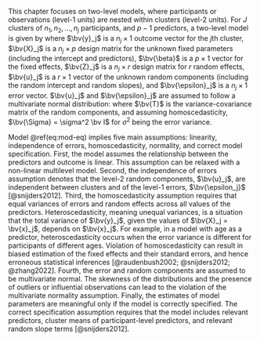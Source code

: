 This chapter focuses on two-level models, where participants or observations (level-1 units) are nested within clusters (level-2 units). For $J$ clusters of $n_1, n_2, \dots, n_j$ participants, and $p-1$ predictors, a two-level model is given by
<!-- ML: No need to bold the subscripts; e.g., \bv y_j or \bv{y}_j WT: Thanks!-->
\begin{equation}
\bv{y}_j = \bv{X}_j\bv{\beta} + \bv{Z}_j \bv{u}_j + \bv{\epsilon}_j
(\#eq:mod-eq)
\end{equation}
where $\bv{y}_j$ is a $n_j \times 1$ outcome vector for the $j$th cluster, $\bv{X}_j$ is a $n_j \times p$ design matrix for the unknown fixed parameters (including the intercept and predictors), $\bv{\beta}$ is a $p \times 1$ vector for the fixed effects, $\bv{Z}_j$ is a $n_j \times r$ design matrix for $r$ random effects, $\bv{u}_j$ is a $r \times 1$ vector of the unknown random components (including the random intercept and random slopes), <!-- ML: is there a reason to use capital U instead of small u? I generally use uppercase letter for a matrix, like X or Z. WT: makes sense. I was following Hox but I think lower case u for a vector is clearer. --> and $\bv{\epsilon}_j$ is a $n_j \times 1$ error vector. $\bv{u}_j$ and $\bv{\epsilon}_j$ are assumed to follow a multivariate normal distribution:
<!-- YZ: Maybe add a sentence what r is WT: I just changed to this sentence "$\bv{Z_j}$ is a $n_j \times r$ design matrix for $r$ random effects". Does it sound clear enough?-->
\begin{equation}
\begin{pmatrix}
\bv{\epsilon}_j \\ \bv{U}_j
\end{pmatrix}
\sim
\mathcal{N}
\left[
\begin{pmatrix}
\bv{0} \\ \bv{0}
\end{pmatrix}, 
\begin{pmatrix}
\bv{\Sigma} & \bv{0} \\
\bv{0} & \bv{T}
\end{pmatrix}
\right]
\end{equation}
where $\bv{T}$ is the variance-covariance matrix of the random components, and assuming homoscedasticity, $\bv{\Sigma} = \sigma^2 \bv I$ for $\sigma^2$ being the error variance. <!-- e_j is a vector of length n_j, so its covariance should be a n_j x n_j matrix, not a scalar. \sigma^2 is a scalar. WT: does it look right now? -->

Model\ \@ref(eq:mod-eq) implies five main assumptions: linearity, independence of errors, homoscedasticity, normality, and correct model specification. First, the model assumes the relationship between the predictors and outcome is linear. This assumption can be relaxed with a non-linear multilevel model. <!-- ML: linearity implies more than monotonicity. I don't think you need to go too deep into it, but be accurate. --> Second, the independence of errors assumption denotes that the level-2 random components, $\bv{u}_j$, are independent between clusters and of the level-1 errors, $\bv{\epsilon_j}$ [@snijders2012]. 
 <!-- ML: the one you talk about here is more about exogeneity, which is more about specification and different for independent observations (e.g., no correlation in the T and \Sigma matrix for elements from different observations/clusters). Not sure which one you intend to say, but be clear. --> 
Third, the homoscedasticity assumption requires that equal variances of errors and random effects across all values of the predictors. <!-- ML: It is not just the error, but also the u's as well --> Heteroscedasticity, meaning unequal variances, is a situation that the total variance of $\bv{y}_j$, given the values of $\bv{X}_j = \bv{x}_j$, depends on  $\bv{x}_j$. For example, in a model with age as a predictor, heteroscedasticity occurs when the error variance is different for participants of different ages. Violation of homoscedasticity can result in biased estimation of the fixed effects and their standard errors, and hence erroneous statistical inferences [@raudenbush2002; @snijders2012; @zhang2022]. 
<!-- YZ: Heteroscedasticity in mlm can be at two levels. I think it'll be helpful to mention MLM also requires equal variances of random effects.  WT: thanks for the reminder! Does it look better now or should I edit more?-->
Fourth, the error and random components are assumed to be multivariate normal. The skewness of the distributions and the presence of outliers or influential observations can lead to the violation of the multivariate normality assumption. <!-- ML: outliers are not the only reason for non-normality; some data are just not normally distributed without outliers --> <!-- ML: I don't think this is the case, if it is just non-normal; the central limit theorem says things should still be okay. Some simulation results can be found in Maas & Hox 2004, etc --> Finally, the estimates of model parameters are meaningful only if the model is correctly specified. The correct specification assumption requires that the model includes relevant predictors, cluster means of participant-level predictors, and relevant random slope terms [@snijders2012]. <!-- ML: citation? -->

